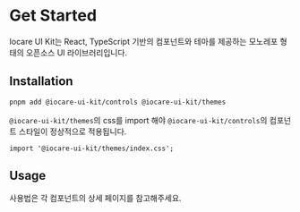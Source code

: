 
# Get Started

Iocare UI Kit는 React, TypeScript 기반의 컴포넌트와 테마를 제공하는 모노레포 형태의 오픈소스 UI 라이브러리입니다.

## Installation

```bash
pnpm add @iocare-ui-kit/controls @iocare-ui-kit/themes
```

<Callout type="warning">

`@iocare-ui-kit/themes`의 css를 import 해야 `@iocare-ui-kit/controls`의 컴포넌트 스타일이 정상적으로 적용됩니다.

```tsx
import '@iocare-ui-kit/themes/index.css';
```

</Callout>

## Usage

사용법은 각 컴포넌트의 상세 페이지를 참고해주세요.
